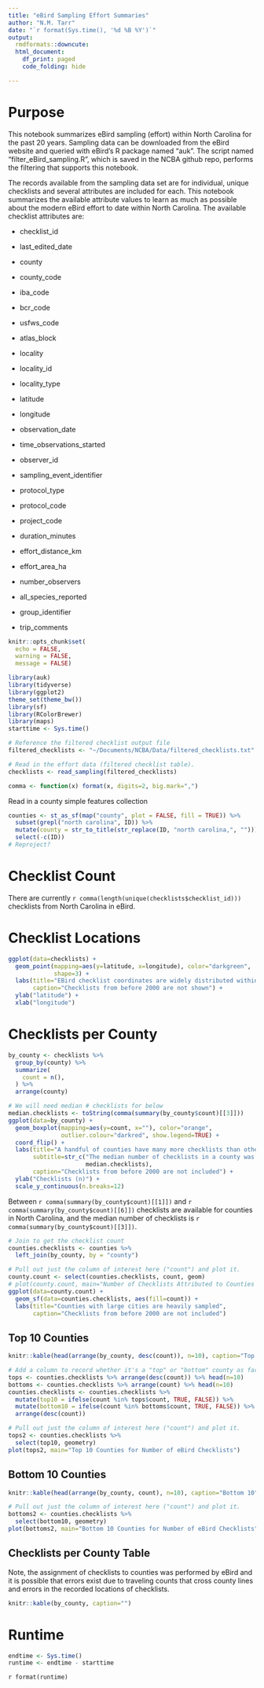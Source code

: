 ```yaml
---
title: "eBird Sampling Effort Summaries"
author: "N.M. Tarr"
date: "`r format(Sys.time(), '%d %B %Y')`"
output: 
  rmdformats::downcute:
  html_document:
    df_print: paged
    code_folding: hide

---
```

# Purpose
This notebook summarizes eBird sampling (effort) within North Carolina for the past 20 years.  Sampling data can be downloaded from the eBird website and queried with eBird's R package named "auk".  The script named "filter_eBird_sampling.R", which is saved in the NCBA github repo, performs the filtering that supports this notebook.  

The records available from the sampling data set are for individual, unique checklists and several attributes are included for each.  This notebook summarizes the available attribute values to learn as much as possible about the modern eBird effort to date within North Carolina.  The available checklist attributes are:

* checklist_id            
* last_edited_date        
* county
* county_code
* iba_code                  
* bcr_code                
* usfws_code                
* atlas_block              
* locality                  
* locality_id              
* locality_type             
* latitude                
* longitude                 
* observation_date 

* time_observations_started 

* observer_id              
* sampling_event_identifier 

* protocol_type            
* protocol_code             
* project_code            
* duration_minutes          
* effort_distance_km      
* effort_area_ha            
* number_observers        
* all_species_reported      
* group_identifier        
* trip_comments   

```r
knitr::opts_chunk$set(
  echo = FALSE,
  warning = FALSE,
  message = FALSE)

library(auk)
library(tidyverse)
library(ggplot2)
theme_set(theme_bw())
library(sf)
library(RColorBrewer)
library(maps)
starttime <- Sys.time()

# Reference the filtered checklist output file
filtered_checklists <- "~/Documents/NCBA/Data/filtered_checklists.txt"

# Read in the effort data (filtered checklist table).
checklists <- read_sampling(filtered_checklists)

comma <- function(x) format(x, digits=2, big.mark=",")
```

Read in a county simple features collection
```r
counties <- st_as_sf(map("county", plot = FALSE, fill = TRUE)) %>%
  subset(grepl("north carolina", ID)) %>%
  mutate(county = str_to_title(str_replace(ID, "north carolina,", ""))) %>%
  select(-c(ID))
# Reproject?
```

# Checklist Count
There are currently `r comma(length(unique(checklists$checklist_id)))` checklists from North Carolina in eBird.

# Checklist Locations
```r
ggplot(data=checklists) +
  geom_point(mapping=aes(y=latitude, x=longitude), color="darkgreen",
             shape=3) + 
  labs(title="EBird checklist coordinates are widely distributed within NC",
       caption="Checklists from before 2000 are not shown") +
  ylab("latitude") + 
  xlab("longitude")
```

# Checklists per County
```r
by_county <- checklists %>%
  group_by(county) %>%
  summarize(
    count = n(),
  ) %>%
  arrange(county) 

# We will need median # checklists for below
median.checklists <- toString(comma(summary(by_county$count)[[3]]))
ggplot(data=by_county) +
  geom_boxplot(mapping=aes(y=count, x=""), color="orange", 
               outlier.colour="darkred", show.legend=TRUE) + 
  coord_flip() + 
  labs(title="A handful of counties have many more checklists than others",
       subtitle=str_c("The median number of checklists in a county was ",
                      median.checklists),
       caption="Checklists from before 2000 are not included") +
  ylab("Checklists (n)") + 
  scale_y_continuous(n.breaks=12)
```

Between `r comma(summary(by_county$count)[[1]])` and `r comma(summary(by_county$count)[[6]])` checklists are available for counties in North Carolina, and the median number of checklists is `r comma(summary(by_county$count)[[3]])`.

```r
# Join to get the checklist count
counties.checklists <- counties %>%
  left_join(by_county, by = "county")

# Pull out just the column of interest here ("count") and plot it.
county.count <- select(counties.checklists, count, geom)
# plot(county.count, main="Number of Checklists Attributed to Counties by eBird")
ggplot(data=county.count) +
  geom_sf(data=counties.checklists, aes(fill=count)) +
  labs(title="Counties with large cities are heavily sampled",
       caption="Checklists from before 2000 are not included")
```

## Top 10 Counties
```r
knitr::kable(head(arrange(by_county, desc(count)), n=10), caption="Top 10 Counties")
```

```r
# Add a column to record whether it's a "top" or "bottom" county as far as count goes.
tops <- counties.checklists %>% arrange(desc(count)) %>% head(n=10)
bottoms <- counties.checklists %>% arrange(count) %>% head(n=10)
counties.checklists <- counties.checklists %>%
  mutate(top10 = ifelse(count %in% tops$count, TRUE, FALSE)) %>%
  mutate(bottom10 = ifelse(count %in% bottoms$count, TRUE, FALSE)) %>%
  arrange(desc(count))

# Pull out just the column of interest here ("count") and plot it.
tops2 <- counties.checklists %>%
  select(top10, geometry)
plot(tops2, main="Top 10 Counties for Number of eBird Checklists")
```

## Bottom 10 Counties
```r
knitr::kable(head(arrange(by_county, count), n=10), caption="Bottom 10")
```

```r
# Pull out just the column of interest here ("count") and plot it.
bottoms2 <- counties.checklists %>%
  select(bottom10, geometry)
plot(bottoms2, main="Bottom 10 Counties for Number of eBird Checklists")
```

## Checklists per County Table
Note, the assignment of checklists to counties was performed by eBird and it is possible that errors exist due to traveling counts that cross county lines and errors in the recorded locations of checklists.
```r
knitr::kable(by_county, caption="")
```

# Runtime
```r
endtime <- Sys.time()
runtime <- endtime - starttime
```
`r format(runtime)`